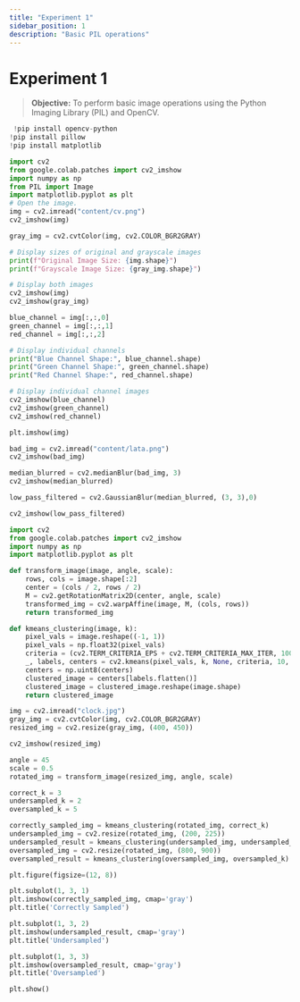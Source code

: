```yaml
---
title: "Experiment 1"
sidebar_position: 1
description: "Basic PIL operations"
---
```



# <Heading name="banner" description="Image Operations Python">Experiment 1</Heading>

> **Objective:** To perform basic image operations using the Python Imaging Library (PIL) and OpenCV.

```python
 !pip install opencv-python
!pip install pillow
!pip install matplotlib

import cv2
from google.colab.patches import cv2_imshow
import numpy as np
from PIL import Image
import matplotlib.pyplot as plt
# Open the image.
img = cv2.imread("content/cv.png")
cv2_imshow(img)

gray_img = cv2.cvtColor(img, cv2.COLOR_BGR2GRAY)

# Display sizes of original and grayscale images
print(f"Original Image Size: {img.shape}")
print(f"Grayscale Image Size: {gray_img.shape}")

# Display both images
cv2_imshow(img)
cv2_imshow(gray_img)

blue_channel = img[:,:,0]
green_channel = img[:,:,1]
red_channel = img[:,:,2]

# Display individual channels
print("Blue Channel Shape:", blue_channel.shape)
print("Green Channel Shape:", green_channel.shape)
print("Red Channel Shape:", red_channel.shape)

# Display individual channel images
cv2_imshow(blue_channel)
cv2_imshow(green_channel)
cv2_imshow(red_channel)

plt.imshow(img)

bad_img = cv2.imread("content/lata.png")
cv2_imshow(bad_img)

median_blurred = cv2.medianBlur(bad_img, 3)
cv2_imshow(median_blurred)

low_pass_filtered = cv2.GaussianBlur(median_blurred, (3, 3),0)

cv2_imshow(low_pass_filtered)

import cv2
from google.colab.patches import cv2_imshow
import numpy as np
import matplotlib.pyplot as plt

def transform_image(image, angle, scale):
    rows, cols = image.shape[:2]
    center = (cols / 2, rows / 2)
    M = cv2.getRotationMatrix2D(center, angle, scale)
    transformed_img = cv2.warpAffine(image, M, (cols, rows))
    return transformed_img

def kmeans_clustering(image, k):
    pixel_vals = image.reshape((-1, 1))
    pixel_vals = np.float32(pixel_vals)
    criteria = (cv2.TERM_CRITERIA_EPS + cv2.TERM_CRITERIA_MAX_ITER, 100, 0.85)
    _, labels, centers = cv2.kmeans(pixel_vals, k, None, criteria, 10, cv2.KMEANS_RANDOM_CENTERS)
    centers = np.uint8(centers)
    clustered_image = centers[labels.flatten()]
    clustered_image = clustered_image.reshape(image.shape)
    return clustered_image

img = cv2.imread("clock.jpg")
gray_img = cv2.cvtColor(img, cv2.COLOR_BGR2GRAY)
resized_img = cv2.resize(gray_img, (400, 450))

cv2_imshow(resized_img)

angle = 45
scale = 0.5
rotated_img = transform_image(resized_img, angle, scale)

correct_k = 3
undersampled_k = 2
oversampled_k = 5

correctly_sampled_img = kmeans_clustering(rotated_img, correct_k)
undersampled_img = cv2.resize(rotated_img, (200, 225))
undersampled_result = kmeans_clustering(undersampled_img, undersampled_k)
oversampled_img = cv2.resize(rotated_img, (800, 900))
oversampled_result = kmeans_clustering(oversampled_img, oversampled_k)

plt.figure(figsize=(12, 8))

plt.subplot(1, 3, 1)
plt.imshow(correctly_sampled_img, cmap='gray')
plt.title('Correctly Sampled')

plt.subplot(1, 3, 2)
plt.imshow(undersampled_result, cmap='gray')
plt.title('Undersampled')

plt.subplot(1, 3, 3)
plt.imshow(oversampled_result, cmap='gray')
plt.title('Oversampled')

plt.show()


```
